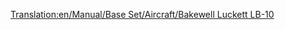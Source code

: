 [[Translation:en/Manual/Base Set/Aircraft/Bakewell Luckett LB-10]]
{{hu/Manual/Base Set/Aircraft/Navbox Légi járművek}}
{{hu/Manual/Base Set/Aircraft/Repülőgépek|Name=Bakewell Luckett LB-10
|Image=[[File:en/Manual/Base Set/Aircraft/McDonnelDouglasDC-10.png|Bakewell Luckett LB-10]]
|Cost=38.964 (77,928)
|Speed=947 km/h (592 MPH)
|Annual=5.400 (10,800)
|Designed=1971
|Lifespan=20
|Capacity=220 utas és 40 csomag levél
|Description=Repülőgép nagyobb kapacitással. Más repülőknél kissé olcsóbb.
|Real-lifeWikilink=McDonnell Douglas DC-10
|Real-life=[http://hu.wikipedia.org/wiki/DC-10 MD/DC-10]
}}